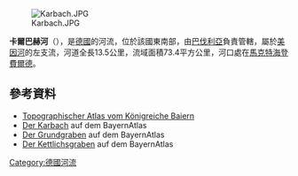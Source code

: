 {{Coord|49|53|7.5|N|9|35|55|E|display=title}}
[[Image:Karbach.JPG|right]]

'''卡爾巴赫河'''（{{lang-de|Karbach}}），是[[德國|德國]]的河流，位於該國東南部，由[[巴伐利亞|巴伐利亞]]負責管轄，屬於[[美因河|美因河]]的左支流，河道全長13.5公里，流域面積73.4平方公里，河口處在[[馬克特海登費爾德|馬克特海登費爾德]]。

==參考資料==
* [http://bvbm1.bib-bvb.de/view/action/singleViewer.do?dvs=1412287841295~662&locale=de&VIEWER_URL=/view/action/singleViewer.do?&DELIVERY_RULE_ID=35&x=12879&y=5921&res=2&frameId=1&usePid1=true&usePid2=true Topographischer Atlas vom Königreiche Baiern]
* [http://geoportal.bayern.de/bayernatlas/default?lon=4331095.0&lat=5529138.5&zoom=9&base=951 Der Karbach] auf dem BayernAtlas
* [http://geoportal.bayern.de/bayernatlas/default?lon=4337463.0&lat=5529104.5&zoom=10&base=951 Der Grundgraben] auf dem BayernAtlas
* [http://geoportal.bayern.de/bayernatlas/default?lon=4336195.0&lat=5529658.5&zoom=9&base=951 Der Kettlichsgraben] auf dem BayernAtlas

{{Germany-geo-stub}}
[[Category:德國河流|Category:德國河流]]